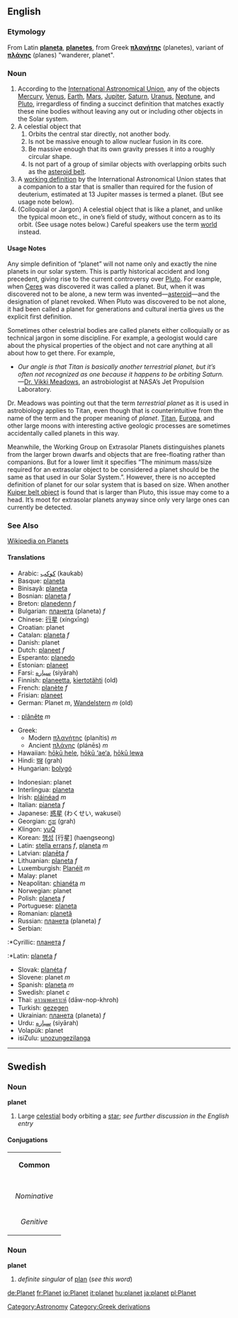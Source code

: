 ==English==

===Etymology===
From Latin '''[[planeta]]''', '''[[planetes]]''', from Greek '''[[:el:πλανήτης|πλανήτης]]''' (planetes), variant of '''[[πλάνης]]''' (planes) "wanderer, planet".

===Noun===
#According to the [http://www.iau.org/ International Astronomical Union], any of the objects [[Mercury]], [[Venus]], [[Earth]], [[Mars]], [[Jupiter]], [[Saturn]], [[Uranus]], [[Neptune]], and [[Pluto]], irregardless of finding a succinct definition that matches exactly these nine bodies without leaving any out or including other objects in the Solar system.
#A celestial object that
## Orbits the central star directly, not another body.
## Is not be massive enough to allow nuclear fusion in its core.
## Be massive enough that its own gravity presses it into a roughly circular shape.
## Is not part of a group of similar objects with overlapping orbits such as the [[asteroid belt]].
#A [http://www.ciw.edu/IAU/div3/wgesp/definition.html working definition] by the International Astronomical Union states that a companion to a star that is smaller than required for the fusion of deuterium, estimated at 13 Jupiter masses is termed a planet.  (But see usage note below).
#(Colloquial or Jargon) A celestial object that is like a planet, and unlike the typical moon etc., in one&rsquo;s field of study, without concern as to its orbit.  (See usage notes below.)  Careful speakers use the term [[world]] instead.



              <!-- Careful not to be an encyclopedia:
stick with how people use the word planet, not
with the history etc.  Obviously this does tie
into what a planet _is_, since that is the
word's meaning!  But, here I discuss quibbling 
and contravery of the _word_, not the object
itself.  So it belongs here, not Wikipedia. -->




====Usage Notes====
Any simple definition of &ldquo;planet&rdquo; will not name only and exactly the nine planets in our solar system.  This is partly historical accident and long precedent, giving rise to the current controversy over [[Pluto]].  For example, when [[Ceres]] was discovered it was called a planet.  But, when it was discovered not to be alone, a new term was invented&mdash;[[asteroid]]&mdash;and the designation of planet revoked.  When Pluto was discovered to be not alone, it had been called a planet for generations and cultural inertia gives us the explicit first definition.

Sometimes other celestrial bodies are called planets either colloquially or as technical jargon in some discipline.  For example, a geologist would care about the physical properties of the object and not care anything at all about how to get there.  For example,

*''Our angle is that Titan is basically another terrestrial planet, but it&rsquo;s often not recognized as one because it happens to be orbiting Saturn.'' &mdash;[http://www.spacedaily.com/news/saturn-titan-04o.html Dr. Vikki Meadows], an astrobiologist at NASA&rsquo;s Jet Propulsion Laboratory.

Dr. Meadows was pointing out that the term ''terrestrial planet'' as it is used in astrobiology applies to Titan, even though that is counterintuitive from the name of the term and the proper meaning of ''planet''.  [[Titan]], [[Europa]], and other large moons with interesting active geologic processes are sometimes accidentally called planets in this way.

Meanwhile, the Working Group on Extrasolar Planets distinguishes planets from the larger brown dwarfs and objects that are free-floating rather than companions.  But for a lower limit it specifies &ldquo;The minimum mass/size required for an extrasolar object to be considered a planet should be the same as that used in our Solar System.&rdquo;.  However, there is no accepted definition of planet for our solar system that is based on size.  When another [[Kuiper belt object]] is found that is larger than Pluto, this issue may come to a head.  It&rsquo;s moot for extrasolar planets anyway since only very large ones can currently be detected.

===See Also===
[[w:Planets|Wikipedia on Planets]]



====Translations====
{{Top}}
*Arabic: [[كوكب]] (kaukab)
*Basque: [[planeta]]
*Binisayâ: [[planeta]]
*Bosnian: [[planeta]] ''f''
*Breton: [[planedenn]] ''f''
*Bulgarian: [[планета]] (planeta) ''f''
*Chinese: [[行星]] (xíngxīng)
*Croatian: planet
*Catalan: [[planeta]] ''f''
*Danish: planet
*Dutch: [[planeet]] ''f''
*Esperanto: [[planedo]]
*Estonian: [[planeet]]
*Farsi: [[سياره]] (siyārah)
*Finnish: [[planeetta]], [[kiertotähti]] (old)
*French: [[planète]] ''f''
*Frisian: [[planeet]]
*German: Planet ''m'', [[Wandelstern]] ''m'' (old)
*{{gmh}}: [[plânête]] ''m''
*Greek:
**Modern [[:el:πλανήτης|πλανήτης]] (planítis) ''m''
**Ancient [[:el:πλάνης|πλάνης]] (plánēs) ''m''
*Hawaiian: [[hōkū hele]], [[hōkū ‘ae‘a]], [[hōkū lewa]]
*Hindi: [[ग्रह]] (grah)
*Hungarian: [[bolygó]]
{{Mid}}
*Indonesian: planet
*Interlingua: [[planeta]]
*Irish: [[pláinéad]] ''m''
*Italian: [[pianeta]] ''f''
*Japanese: [[惑星]] (わくせい, wakusei)
*Georgian: [[ಗ್ರಹ]] (grah)
*Klingon: [[yuQ]]
*Korean: [[행성]] [行星] (haengseong)
*Latin: [[stella errans]] ''f'', [[planeta]] ''m''
*Latvian: [[planēta]] ''f''
*Lithuanian: [[planeta]] ''f''
*Luxemburgish: [[Planéit]] ''m''
*Malay: planet
*Neapolitan: [[chianéta]] ''m''
*Norwegian: planet
*Polish: [[planeta]] ''f''
*Portuguese: [[planeta]]
*Romanian: [[planetă]]
*Russian: [[планета]] (planeta) ''f''
*Serbian:
:*Cyrillic: [[планета]] ''f''
:*Latin: [[planeta]] ''f''
*Slovak: [[planéta]] ''f''
*Slovene: planet ''m''
*Spanish: [[planeta]] ''m''
*Swedish: planet ''c''
*Thai: [[ดาวนพเคราะห์]] (dāw-nop-khroh)
*Turkish: [[gezegen]]
*Ukrainian: [[планета]] (planeta) ''f''
*Urdu: [[سياره]] (siyārah)
*Volapük: planet
*isiZulu: [[unozungezilanga]]
{{Bottom}}

----

==Swedish==
===Noun===
'''planet'''

#Large [[celestial]] body orbiting a [[star]]; ''see further discussion in the English entry''

====Conjugations====
{| border=1 cellspacing=0 
| bgcolor=#FFFFF0 colspan=5 align=center | '''Common''' 
|- 
|- bgcolor=#FFFFF0 align=center 
! rowspan=2 | 
| colspan=2 width=105 | ''Singular'' 
| colspan=2 | ''Plural'' 
|- bgcolor=#FFFFF0 align=center 
| width=105 | ''Indefinite'' 
| width=105 | ''Definite'' 
| width=105 | ''Indefinite'' 
|  width=105 | ''Definite'' 
|- align=center 
| width=105 bgcolor=#FFFFF0 | ''Nominative'' 
| [[planet]] 
| [[planeten]] 
| [[planeter]] 
| [[planeterna]] 
|- align=center 
| width=105 bgcolor=#FFFFF0 | ''Genitive'' 
| [[planets]] 
| [[planetens]] 
| [[planeters]] 
| [[planeternas]] 
|} 

===Noun===
'''planet'''

#''definite singular'' of [[plan]] (''see this word'')



[[Category:Astronomy]]

[[Category:Greek derivations]]

[[de:Planet]]
[[fr:Planet]]
[[io:Planet]]
[[it:planet]]
[[hu:planet]]
[[ja:planet]]
[[pl:Planet]]